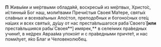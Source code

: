 **П** Живы́ми и ме́ртвыми облада́яй, воскресы́й из ме́ртвых, Христо́с, и́стинный Бог наш, моли́твами Пречи́стыя Своея́ Ма́тере, святы́х сла́вных и всехва́льных Апо́стол, преподо́бных и богоно́сных оте́ц на́ших и всех святы́х, ду́шу от нас преста́вльшагося раба́ Своего́ **[или** преста́вльшияся рабы́ Своея́**] имярек,** в селе́ниих пра́ведных учини́т, в не́дрех Авраа́ма упоко́ит и с пра́ведными причте́т, и нас поми́лует, я́ко Благ и Человеколю́бец.
